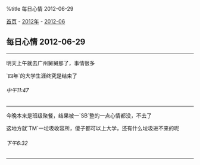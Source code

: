 %title 每日心情 2012-06-29

[[../../../index|首页]] - [[../index|2012年]] - [[index|2012-06]]
==每日心情 2012-06-29==
----
明天上午就去广州舅舅那了，事情很多

`四年`的大学生涯终究是结束了
======中午11:47======
----
今晚本来是班级聚餐，结果被一`SB`整的一点心情都没，不去了

这地方就`TM`一垃圾收容所，傻子都可以上大学，还有什么垃圾进不来的呢
======下午6:32======
----
